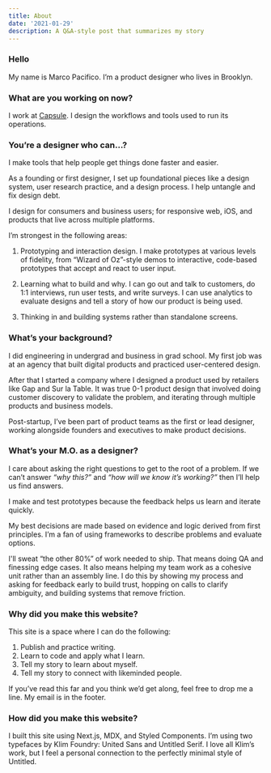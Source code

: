 ```yaml
---
title: About
date: '2021-01-29'
description: A Q&A-style post that summarizes my story
---
```


### Hello 
My name is Marco Pacifico. I’m a product designer who lives in Brooklyn.

### What are you working on now?
I work at [Capsule](https://www.capsule.com/). I design the workflows and tools used to run its operations. 

### You’re a designer who can…?
I make tools that help people get things done faster and easier. 

As a founding or first designer, I set up foundational pieces like a design system, user research practice, and a design process. I help untangle and fix design debt.
 
I design for consumers and business users; for responsive web, iOS, and products that live across multiple platforms.

I’m strongest in the following areas:

1. Prototyping and interaction design. I make prototypes at various levels of fidelity, from “Wizard of Oz”-style demos to interactive, code-based prototypes that accept and react to user input. 

2. Learning what to build and why. I can go out and talk to customers, do 1:1 interviews, run user tests, and write surveys. I can use analytics to evaluate designs and tell a story of how our product is being used. 

3. Thinking in and building systems rather than standalone screens.  

### What’s your background?
I did engineering in undergrad and business in grad school. My first job was at an agency that built digital products and practiced user-centered design. 

After that I started a company where I designed a product used by retailers like Gap and Sur la Table. It was true 0-1 product design that involved doing customer discovery to validate the problem, and iterating through multiple products and business models. 

Post-startup, I’ve been part of product teams as the first or lead designer, working alongside founders and executives to make product decisions. 

### What’s your M.O. as a designer?
I care about asking the right questions to get to the root of a problem. If we can’t answer *“why this?”* and *“how will we know it’s working?”* then I’ll help us find answers.  

I make and test prototypes because the feedback helps us learn and iterate quickly. 

My best decisions are made based on evidence and logic derived from first principles. I’m a fan of using frameworks to describe problems and evaluate options.

I'll sweat “the other 80%” of work needed to ship. That means doing QA and finessing edge cases. It also means helping my team work as a cohesive unit rather than an assembly line. I do this by showing my process and asking for feedback early to build trust, hopping on calls to clarify ambiguity, and building systems that remove friction. 
 

### Why did you make this website?
This site is a space where I can do the following:

1. Publish and practice writing.
2. Learn to code and apply what I learn. 
3. Tell my story to learn about myself.
4. Tell my story to connect with likeminded people.

If you’ve read this far and you think we’d get along, feel free to drop me a line. My email is in the footer.

### How did you make this website?
I built this site using Next.js, MDX, and Styled Components. I’m using two typefaces by Klim Foundry: United Sans and Untitled Serif. I love all Klim’s work, but I feel a personal connection to the perfectly minimal style of Untitled. 